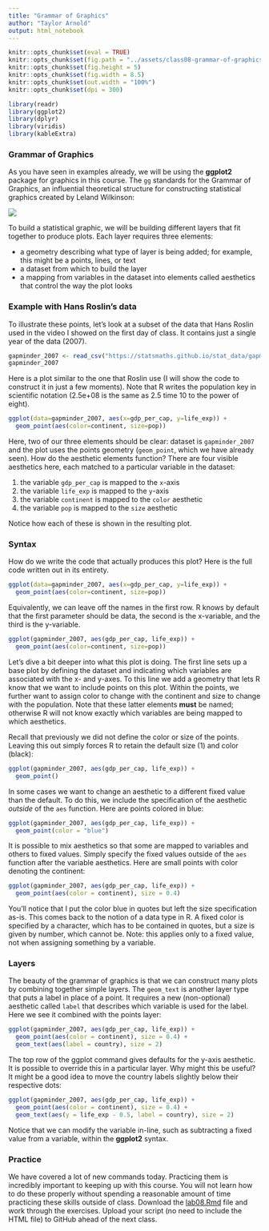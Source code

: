```yaml
---
title: "Grammar of Graphics"
author: "Taylor Arnold"
output: html_notebook
---
```


```r
knitr::opts_chunk$set(eval = TRUE)
knitr::opts_chunk$set(fig.path = "../assets/class08-grammar-of-graphics/")
knitr::opts_chunk$set(fig.height = 5)
knitr::opts_chunk$set(fig.width = 8.5)
knitr::opts_chunk$set(out.width = "100%")
knitr::opts_chunk$set(dpi = 300)
```

```r
library(readr)
library(ggplot2)
library(dplyr)
library(viridis)
library(kableExtra)
```

### Grammar of Graphics

As you have seen in examples already, we will be using the **ggplot2** package
for graphics in this course. The `gg` standards for the Grammar of Graphics,
an influential theoretical structure for constructing statistical graphics
created by Leland Wilkinson:

![](https://statsmaths.github.io/stat289-f17/assets/img/gg.jpg)

To build a statistical graphic, we will be building different layers that fit
together to produce plots. Each layer requires three elements:

- a geometry describing what type of layer is being added; for example, this
might be a points, lines, or text
- a dataset from which to build the layer
- a mapping from variables in the dataset into elements called aesthetics that
control the way the plot looks

### Example with Hans Roslin's data

To illustrate these points, let's look at a subset of the data that Hans
Roslin used in the video I showed on the first day of class. It contains just
a single year of the data (2007).

```r
gapminder_2007 <- read_csv("https://statsmaths.github.io/stat_data/gapminder_2007.csv")
gapminder_2007
```

Here is a plot similar to the one that Roslin use (I will show the
code to construct it in just a few moments). Note that R writes the population
key in scientific notation (2.5e+08 is the same as 2.5 time 10 to the power of
eight).

```r
ggplot(data=gapminder_2007, aes(x=gdp_per_cap, y=life_exp)) +
  geom_point(aes(color=continent, size=pop))
```

Here, two of our three elements should be clear: dataset is `gapminder_2007`
and the plot uses the points geometry (`geom_point`, which we have already
seen). How do the aesthetic elements function? There are four visible
aesthetics here, each matched to a particular variable in the dataset:

1. the variable `gdp_per_cap` is mapped to the `x`-axis
2. the variable `life_exp` is mapped to the `y`-axis
3. the variable `continent` is mapped to the `color` aesthetic
4. the variable `pop` is mapped to the `size` aesthetic

Notice how each of these is shown in the resulting plot.

### Syntax

How do we write the code that actually produces this plot? Here is the full
code written out in its entirety.

```r
ggplot(data=gapminder_2007, aes(x=gdp_per_cap, y=life_exp)) +
  geom_point(aes(color=continent, size=pop))
```

Equivalently, we can leave off the names in the first row. R knows by default
that the first parameter should be data, the second is the x-variable, and
the third is the y-variable.

```r
ggplot(gapminder_2007, aes(gdp_per_cap, life_exp)) +
  geom_point(aes(color=continent, size=pop))
```

Let's dive a bit deeper into what this plot is doing. The first line sets up
a base plot by defining the dataset and indicating which variables are
associated with the x- and y-axes. To this line we add a geometry that lets
R know that we want to include points on this plot. Within the points, we
further want to assign color to change with the continent and size to change
with the population. Note that these latter elements **must** be named;
otherwise R will not know exactly which variables are being mapped to which
aesthetics.

Recall that previously we did not define the color or size of the points.
Leaving this out simply forces R to retain the default size (1) and color
(black):

```r
ggplot(gapminder_2007, aes(gdp_per_cap, life_exp)) +
  geom_point()
```

In some cases we want to change an aesthetic to a different fixed value than
the default. To do this, we include the specification of the aesthetic
*outside* of the `aes` function. Here are points colored in blue:

```r
ggplot(gapminder_2007, aes(gdp_per_cap, life_exp)) +
  geom_point(color = "blue")
```

It is possible to mix aesthetics so that some are mapped to variables and
others to fixed values. Simply specify the fixed values outside of the `aes`
function after the variable aesthetics. Here are small points with color
denoting the continent:

```r
ggplot(gapminder_2007, aes(gdp_per_cap, life_exp)) +
  geom_point(aes(color = continent), size = 0.4)
```

You'll notice that I put the color blue in quotes but left the size
specification as-is. This comes back to the notion of a data type in R. A
fixed color is specified by a character, which has to be contained in quotes,
but a size is given by number, which cannot be. Note: this applies only to a
fixed value, not when assigning something by a variable.

### Layers

The beauty of the grammar of graphics is that we can construct many plots by
combining together simple layers. The `geom_text` is another layer type that
puts a label in place of a point. It requires a new (non-optional) aesthetic
called `label` that describes which variable is used for the label. Here we
see it combined with the points layer:

```r
ggplot(gapminder_2007, aes(gdp_per_cap, life_exp)) +
  geom_point(aes(color = continent), size = 0.4) +
  geom_text(aes(label = country), size = 2)
```

The top row of the ggplot command gives defaults for the y-axis aesthetic. It
is possible to override this in a particular layer. Why might this be useful?
It might be a good idea to move the country labels slightly below their
respective dots:

```r
ggplot(gapminder_2007, aes(gdp_per_cap, life_exp)) +
  geom_point(aes(color = continent), size = 0.4) +
  geom_text(aes(y = life_exp - 0.5, label = country), size = 2)
```

Notice that we can modify the variable in-line, such as subtracting a fixed
value from a variable, within the **ggplot2** syntax.

### Practice

We have covered a lot of new commands today. Practicing them is incredibly
important to keeping up with this course. You will not learn how to do these
properly without spending a reasonable amount of time practicing these skills
outside of class. Download the
<a href="https://raw.githubusercontent.com/statsmaths/stat209/master/labs/lab08.Rmd" download="lab08.Rmd" target="_blank">lab08.Rmd</a>
file and work through the exercises.
Upload your script (no need to include the HTML file) to GitHub ahead of the
next class.








